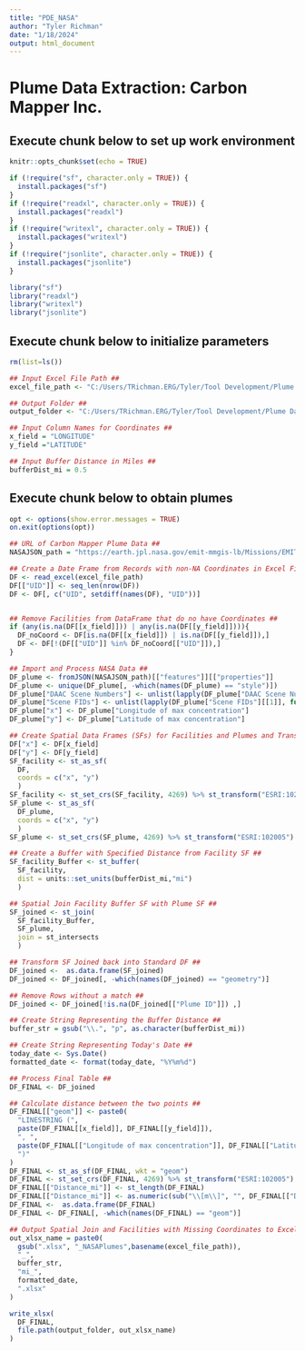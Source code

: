```yaml
---
title: "PDE_NASA"
author: "Tyler Richman"
date: "1/18/2024"
output: html_document
---
```

# Plume Data Extraction: Carbon Mapper Inc.

## Execute chunk below to set up work environment
```r

knitr::opts_chunk$set(echo = TRUE)

if (!require("sf", character.only = TRUE)) {
  install.packages("sf")
}
if (!require("readxl", character.only = TRUE)) {
  install.packages("readxl")
}
if (!require("writexl", character.only = TRUE)) {
  install.packages("writexl")
}
if (!require("jsonlite", character.only = TRUE)) {
  install.packages("jsonlite")
}

library("sf")
library("readxl")
library("writexl")
library("jsonlite")

```


## Execute chunk below to initialize parameters
```r
rm(list=ls())

## Input Excel File Path ##
excel_file_path <- "C:/Users/TRichman.ERG/Tyler/Tool Development/Plume Data Extraction/Test Data/TD9_DRAFT_Targeting-NM_WellsForCarbonMapper_2023-11-08.xlsx"

## Output Folder ##
output_folder <- "C:/Users/TRichman.ERG/Tyler/Tool Development/Plume Data Extraction/Output"

## Input Column Names for Coordinates ##
x_field = "LONGITUDE"
y_field ="LATITUDE"

## Input Buffer Distance in Miles ##
bufferDist_mi = 0.5

```


## Execute chunk below to obtain plumes
```r

opt <- options(show.error.messages = TRUE)
on.exit(options(opt))

## URL of Carbon Mapper Plume Data ##
NASAJSON_path = "https://earth.jpl.nasa.gov/emit-mmgis-lb/Missions/EMIT/Layers/coverage/combined_plume_metadata.json"

## Create a Date Frame from Records with non-NA Coordinates in Excel File ##
DF <- read_excel(excel_file_path)
DF[["UID"]] <- seq_len(nrow(DF))
DF <- DF[, c("UID", setdiff(names(DF), "UID"))]


## Remove Facilities from DataFrame that do no have Coordinates ##
if (any(is.na(DF[[x_field]])) | any(is.na(DF[[y_field]]))){
  DF_noCoord <- DF[is.na(DF[[x_field]]) | is.na(DF[[y_field]]),]
  DF <- DF[!(DF[["UID"]] %in% DF_noCoord[["UID"]]),]
}

## Import and Process NASA Data ##
DF_plume <- fromJSON(NASAJSON_path)[["features"]][["properties"]]
DF_plume <- unique(DF_plume[, -which(names(DF_plume) == "style")])
DF_plume["DAAC Scene Numbers"] <- unlist(lapply(DF_plume["DAAC Scene Numbers"][[1]], function(x) paste(x, collapse = ",")))
DF_plume["Scene FIDs"] <- unlist(lapply(DF_plume["Scene FIDs"][[1]], function(x) paste(x, collapse = ",")))
DF_plume["x"] <- DF_plume["Longitude of max concentration"]
DF_plume["y"] <- DF_plume["Latitude of max concentration"]

## Create Spatial Data Frames (SFs) for Facilities and Plumes and Transform to NAD 1983 Equidistant Conic contiguous USA CRS ##
DF["x"] <- DF[x_field]
DF["y"] <- DF[y_field]
SF_facility <- st_as_sf(
  DF, 
  coords = c("x", "y")
  )
SF_facility <- st_set_crs(SF_facility, 4269) %>% st_transform("ESRI:102005")
SF_plume <- st_as_sf(
  DF_plume, 
  coords = c("x", "y")
  )
SF_plume <- st_set_crs(SF_plume, 4269) %>% st_transform("ESRI:102005")

## Create a Buffer with Specified Distance from Facility SF ##
SF_facility_Buffer <- st_buffer(
  SF_facility, 
  dist = units::set_units(bufferDist_mi,"mi")
  )

## Spatial Join Facility Buffer SF with Plume SF ##
SF_joined <- st_join(
  SF_facility_Buffer, 
  SF_plume, 
  join = st_intersects
  )

## Transform SF Joined back into Standard DF ##
DF_joined <-  as.data.frame(SF_joined)
DF_joined <- DF_joined[, -which(names(DF_joined) == "geometry")]

## Remove Rows without a match ##
DF_joined <- DF_joined[!is.na(DF_joined[["Plume ID"]]) ,]

## Create String Representing the Buffer Distance ##
buffer_str = gsub("\\.", "p", as.character(bufferDist_mi))

## Create String Representing Today's Date ##
today_date <- Sys.Date()
formatted_date <- format(today_date, "%Y%m%d")

## Process Final Table ##
DF_FINAL <- DF_joined

## Calculate distance between the two points ##
DF_FINAL[["geom"]] <- paste0(
  "LINESTRING (",
  paste(DF_FINAL[[x_field]], DF_FINAL[[y_field]]),
  ", ",
  paste(DF_FINAL[["Longitude of max concentration"]], DF_FINAL[["Latitude of max concentration"]]),
  ")"
)
DF_FINAL <- st_as_sf(DF_FINAL, wkt = "geom")
DF_FINAL <- st_set_crs(DF_FINAL, 4269) %>% st_transform("ESRI:102005")
DF_FINAL[["Distance_mi"]] <- st_length(DF_FINAL)
DF_FINAL[["Distance_mi"]] <- as.numeric(sub("\\[m\\]", "", DF_FINAL[["Distance_mi"]])) / 1609.344
DF_FINAL <-  as.data.frame(DF_FINAL)
DF_FINAL <- DF_FINAL[, -which(names(DF_FINAL) == "geom")]

## Output Spatial Join and Facilities with Missing Coordinates to Excel ##
out_xlsx_name = paste0(
  gsub(".xlsx", "_NASAPlumes",basename(excel_file_path)),
  "_",
  buffer_str,
  "mi_",
  formatted_date,
  ".xlsx"
)

write_xlsx(
  DF_FINAL, 
  file.path(output_folder, out_xlsx_name)
)

```
